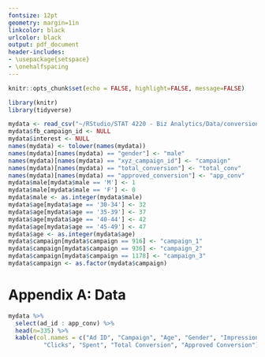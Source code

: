 ```yaml
---
fontsize: 12pt
geometry: margin=1in
linkcolor: black
urlcolor: black
output: pdf_document
header-includes:
- \usepackage{setspace}
- \onehalfspacing
---
```


```r
knitr::opts_chunk$set(echo = FALSE, highlight=FALSE, message=FALSE)
```

```r
library(knitr)
library(tidyverse)

mydata <- read_csv("~/RStudio/STAT 4220 - Biz Analytics/Data/conversion.csv")
mydata$fb_campaign_id <- NULL
mydata$interest <- NULL
names(mydata) <- tolower(names(mydata))
names(mydata)[names(mydata) == "gender"] <- "male"
names(mydata)[names(mydata) == "xyz_campaign_id"] <- "campaign"
names(mydata)[names(mydata) == "total_conversion"] <- "total_conv"
names(mydata)[names(mydata) == "approved_conversion"] <- "app_conv"
mydata$male[mydata$male == 'M'] <- 1
mydata$male[mydata$male == 'F'] <- 0
mydata$male <- as.integer(mydata$male)
mydata$age[mydata$age == '30-34'] <- 32
mydata$age[mydata$age == '35-39'] <- 37
mydata$age[mydata$age == '40-44'] <- 42
mydata$age[mydata$age == '45-49'] <- 47
mydata$age <- as.integer(mydata$age)
mydata$campaign[mydata$campaign == 916] <- "campaign_1"
mydata$campaign[mydata$campaign == 936] <- "campaign_2"
mydata$campaign[mydata$campaign == 1178] <- "campaign_3"
mydata$campaign <- as.factor(mydata$campaign)
```

# Appendix A: Data {-}
```r
mydata %>%
  select(ad_id : app_conv) %>%
  head(n=335) %>%
  kable(col.names = c("Ad ID", "Campaign", "Age", "Gender", "Impressions", 
          "Clicks", "Spent", "Total Conversion", "Approved Conversion"))
```